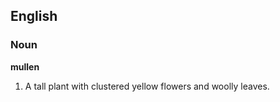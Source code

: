 ==English==

===Noun===

'''mullen'''

#A tall plant with clustered yellow flowers and woolly leaves.
